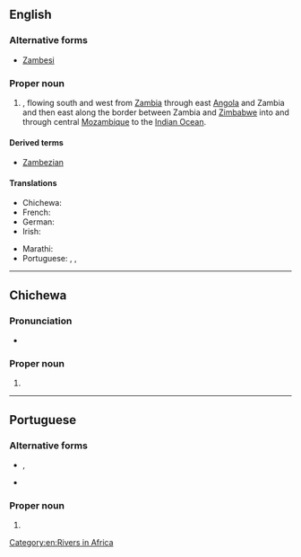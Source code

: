 {{also|Zambézi}}
==English==
{{wikipedia}}

===Alternative forms===
* [[Zambesi]]

===Proper noun===
{{en-proper noun}}

# {{place|en|river|r/Southern Africa}}, flowing south and west from [[Zambia]] through east [[Angola]] and Zambia and then east along the border between Zambia and [[Zimbabwe]] into and through central [[Mozambique]] to the [[Indian Ocean]].

====Derived terms====
* [[Zambezian]]

====Translations====
{{trans-top|African river}}
* Chichewa: {{t|ny|Zambezi}}
* French: {{t+|fr|Zambèze|m}}
* German: {{t|de|Sambesi|m}}
* Irish: {{t|ga|an tSaimbéis|f}}
{{trans-mid}}
* Marathi: {{t|mr|जाम्बेजी|f|tr=zāmbezī|sc=Deva}}
* Portuguese: {{t|pt|Zambezi|m}}, {{t|pt|Zambézi|m}}, {{t|pt|Zambeze|m}}
{{trans-bottom}}

[[Category:en:Rivers in Africa]]

----

==Chichewa==

===Pronunciation===
* {{ny-IPA}}

===Proper noun===
{{ny-proper noun}}

# {{place|ny|river|c/Africa|t1=Zambezi}}

----

==Portuguese==

===Alternative forms===
* {{l|pt|Zambézi}}, {{l|pt|Zambeze}}
* {{l|pt|Zambese}} {{qualifier|obsolete}}

===Proper noun===
{{pt-proper noun|m}}

# {{place|pt|river|in southern|continent/Africa|t1=Zambezi}}